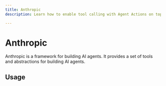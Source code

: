 ```yaml
---
title: Anthropic
description: Learn how to enable tool calling with Agent Actions on top of Anthropic's models.

---
```


# Anthropic

Anthropic is a framework for building AI agents. It provides a set of tools and abstractions for building AI agents.

## Usage
